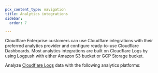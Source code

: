 ```yaml
---
pcx_content_type: navigation
title: Analytics integrations
sidebar:
  order: 7

---
```



Cloudflare Enterprise customers can use Cloudflare integrations with their preferred analytics provider and configure ready-to-use Cloudflare Dashboards. Most analytics integrations are built on Cloudflare Logs by using Logpush with either Amazon S3 bucket or GCP Storage bucket.

Analyze [Cloudflare Logs](/logs/) data with the following analytics platforms:

<DirectoryListing />
